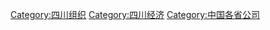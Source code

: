 {{Category diffuse}}

[[Category:四川组织|Category:四川组织]]
[[Category:四川经济|Category:四川经济]]
[[Category:中国各省公司|Category:中国各省公司]]